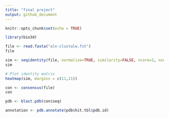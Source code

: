 ```yaml
---
title: "final project"
output: github_document
---
```


```r
knitr::opts_chunk$set(echo = TRUE)
```


```r
library(bio3d)
```

```r
file <- read.fasta("aln-clustalw.fst")
file

```

```r
sim <- seqidentity(file, normalize=TRUE, similarity=FALSE, ncore=1, nseg.scale=1)
sim
```

```r
# Plot identity matrix
heatmap(sim, margins = c(11,11))
```

```r
con <- consensus(file)
con
```

```r
pdb <- blast.pdb(con$seq)
```


```r
annotation <- pdb.annotate(pdb$hit.tbl$pdb.id)
```

